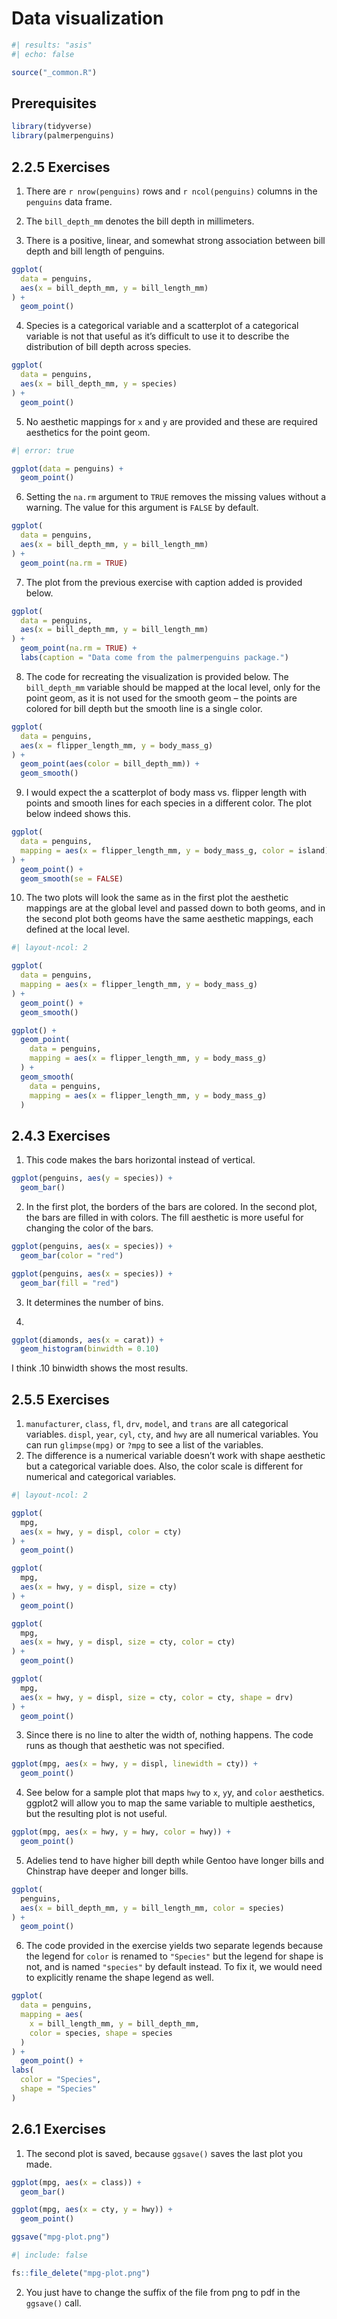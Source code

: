 # Data visualization {#sec-data-visualization}

```r
#| results: "asis"
#| echo: false

source("_common.R")
```

## Prerequisites {.unnumbered}

```r
library(tidyverse)
library(palmerpenguins)
```

## 2.2.5 Exercises {.unnumbered}

1.  There are `r nrow(penguins)` rows and `r ncol(penguins)` columns in the `penguins` data frame.

2.  The `bill_depth_mm` denotes the bill depth in millimeters.

3.  There is a positive, linear, and somewhat strong association between bill depth and bill length of penguins.

```r
ggplot(
  data = penguins, 
  aes(x = bill_depth_mm, y = bill_length_mm)
) + 
  geom_point()

```

4.  Species is a categorical variable and a scatterplot of a categorical variable is not that useful as it's difficult to use it to describe the distribution of bill depth across species.

```r
ggplot(
  data = penguins, 
  aes(x = bill_depth_mm, y = species)
) + 
  geom_point()
```

5.  No aesthetic mappings for `x` and `y` are provided and these are required aesthetics for the point geom.

```r
#| error: true

ggplot(data = penguins) + 
  geom_point()
```

6.  Setting the `na.rm` argument to `TRUE` removes the missing values without a warning. The value for this argument is `FALSE` by default.

```r
ggplot(
  data = penguins, 
  aes(x = bill_depth_mm, y = bill_length_mm)
) + 
  geom_point(na.rm = TRUE)
```

7.  The plot from the previous exercise with caption added is provided below.

```r
ggplot(
  data = penguins,
  aes(x = bill_depth_mm, y = bill_length_mm)
) +
  geom_point(na.rm = TRUE) +
  labs(caption = "Data come from the palmerpenguins package.")
```

8.  The code for recreating the visualization is provided below. The `bill_depth_mm` variable should be mapped at the local level, only for the point geom, as it is not used for the smooth geom -- the points are colored for bill depth but the smooth line is a single color.

```r
ggplot(
  data = penguins,
  aes(x = flipper_length_mm, y = body_mass_g)
) +
  geom_point(aes(color = bill_depth_mm)) + 
  geom_smooth()
```

9.  I would expect the a scatterplot of body mass vs. flipper length with points and smooth lines for each species in a different color. The plot below indeed shows this.

```r
ggplot(
  data = penguins,
  mapping = aes(x = flipper_length_mm, y = body_mass_g, color = island)
) +
  geom_point() +
  geom_smooth(se = FALSE)
```

10. The two plots will look the same as in the first plot the aesthetic mappings are at the global level and passed down to both geoms, and in the second plot both geoms have the same aesthetic mappings, each defined at the local level.

```r
#| layout-ncol: 2

ggplot(
  data = penguins,
  mapping = aes(x = flipper_length_mm, y = body_mass_g)
) +
  geom_point() +
  geom_smooth()

ggplot() +
  geom_point(
    data = penguins,
    mapping = aes(x = flipper_length_mm, y = body_mass_g)
  ) +
  geom_smooth(
    data = penguins,
    mapping = aes(x = flipper_length_mm, y = body_mass_g)
  )
```

## 2.4.3 Exercises {.unnumbered}

1.  This code makes the bars horizontal instead of vertical.

```r
ggplot(penguins, aes(y = species)) + 
  geom_bar()
```

2.  In the first plot, the borders of the bars are colored. In the second plot, the bars are filled in with colors. The fill aesthetic is more useful for changing the color of the bars.

```r
ggplot(penguins, aes(x = species)) +
  geom_bar(color = "red")
```

```r
ggplot(penguins, aes(x = species)) +
  geom_bar(fill = "red")
```

3.  It determines the number of bins.

4.  

```r
ggplot(diamonds, aes(x = carat)) +
  geom_histogram(binwidth = 0.10)
```

I think .10 binwidth shows the most results.

## 2.5.5 Exercises {.unnumbered}

1.  `manufacturer`, `class`, `fl`, `drv`, `model`, and `trans` are all categorical variables. `displ`, `year`, `cyl`, `cty`, and `hwy` are all numerical variables. You can run `glimpse(mpg)` or `?mpg` to see a list of the variables.
2.  The difference is a numerical variable doesn't work with shape aesthetic but a categorical variable does. Also, the color scale is different for numerical and categorical variables.

```r
#| layout-ncol: 2

ggplot(
  mpg, 
  aes(x = hwy, y = displ, color = cty)
) + 
  geom_point()

ggplot(
  mpg, 
  aes(x = hwy, y = displ, size = cty)
) + 
  geom_point()

ggplot(
  mpg, 
  aes(x = hwy, y = displ, size = cty, color = cty)
) + 
  geom_point()

ggplot(
  mpg, 
  aes(x = hwy, y = displ, size = cty, color = cty, shape = drv)
) + 
  geom_point()
```

3.  Since there is no line to alter the width of, nothing happens. The code runs as though that aesthetic was not specified.

```r
ggplot(mpg, aes(x = hwy, y = displ, linewidth = cty)) + 
  geom_point()
```

4.  See below for a sample plot that maps `hwy` to `x`, `y`y, and `color` aesthetics. ggplot2 will allow you to map the same variable to multiple aesthetics, but the resulting plot is not useful.

```r
ggplot(mpg, aes(x = hwy, y = hwy, color = hwy)) + 
  geom_point()
```

5.  Adelies tend to have higher bill depth while Gentoo have longer bills and Chinstrap have deeper and longer bills.

```r
ggplot(
  penguins,
  aes(x = bill_depth_mm, y = bill_length_mm, color = species)
) + 
  geom_point()
```

6.  The code provided in the exercise yields two separate legends because the legend for `color` is renamed to `"Species"` but the legend for shape is not, and is named `"species"` by default instead. To fix it, we would need to explicitly rename the shape legend as well.

```r
ggplot(
  data = penguins,
  mapping = aes(
    x = bill_length_mm, y = bill_depth_mm, 
    color = species, shape = species
  )
) +
  geom_point() +
labs(
  color = "Species",
  shape = "Species"
)
```

## 2.6.1 Exercises {.unnumbered}

1.  The second plot is saved, because `ggsave()` saves the last plot you made.

```r
ggplot(mpg, aes(x = class)) +
  geom_bar()

ggplot(mpg, aes(x = cty, y = hwy)) +
  geom_point()

ggsave("mpg-plot.png")
```

```r
#| include: false

fs::file_delete("mpg-plot.png")
```

2.  You just have to change the suffix of the file from png to pdf in the `ggsave()` call.
